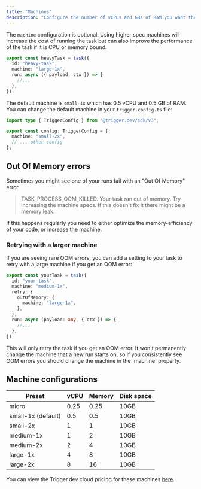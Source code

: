 ```yaml
---
title: "Machines"
description: "Configure the number of vCPUs and GBs of RAM you want the task to use."
---
```


The `machine` configuration is optional. Using higher spec machines will increase the cost of running the task but can also improve the performance of the task if it is CPU or memory bound.

```ts /trigger/heavy-task.ts
export const heavyTask = task({
  id: "heavy-task",
  machine: "large-1x",
  run: async ({ payload, ctx }) => {
    //...
  },
});
```

The default machine is `small-1x` which has 0.5 vCPU and 0.5 GB of RAM. You can change the default machine in your `trigger.config.ts` file:

```ts trigger.config.ts
import type { TriggerConfig } from "@trigger.dev/sdk/v3";

export const config: TriggerConfig = {
  machine: "small-2x",
  // ... other config
};
```

## Out Of Memory errors

Sometimes you might see one of your runs fail with an "Out Of Memory" error.

> TASK_PROCESS_OOM_KILLED. Your task ran out of memory. Try increasing the machine specs. If this doesn't fix it there might be a memory leak.

If this happens regularly you need to either optimize the memory-efficiency of your code, or increase the machine.

### Retrying with a larger machine

If you are seeing rare OOM errors, you can add a setting to your task to retry with a large machine if you get an OOM error:

```ts /trigger/heavy-task.ts
export const yourTask = task({
  id: "your-task",
  machine: "medium-1x",
  retry: {
    outOfMemory: {
      machine: "large-1x",
    },
  },
  run: async (payload: any, { ctx }) => {
    //...
  },
});
```

<Note>
  This will only retry the task if you get an OOM error. It won't permanently change the machine that a new run starts on, so if you consistently see OOM errors you should change the machine in the `machine` property.
</Note>

## Machine configurations

| Preset              | vCPU | Memory | Disk space |
| ------------------- | ---- | ------ | ---------- |
| micro               | 0.25 | 0.25   | 10GB       |
| small-1x (default)  | 0.5  | 0.5    | 10GB       |
| small-2x            | 1    | 1      | 10GB       |
| medium-1x           | 1    | 2      | 10GB       |
| medium-2x           | 2    | 4      | 10GB       |
| large-1x            | 4    | 8      | 10GB       |
| large-2x            | 8    | 16     | 10GB       |

You can view the Trigger.dev cloud pricing for these machines [here](https://trigger.dev/pricing#computePricing).
